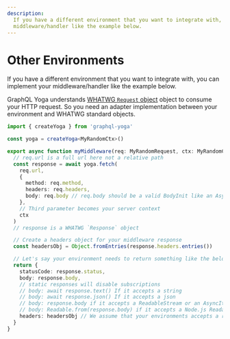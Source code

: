 ```yaml
---
description:
  If you have a different environment that you want to integrate with, you can implement your
  middleware/handler like the example below.
---
```


# Other Environments

If you have a different environment that you want to integrate with, you can implement your
middleware/handler like the example below.

GraphQL Yoga understands
[WHATWG `Request` object](https://developer.mozilla.org/en-US/docs/Web/API/Request) object to
consume your HTTP request. So you need an adapter implementation between your environment and WHATWG
standard objects.

```ts
import { createYoga } from 'graphql-yoga'

const yoga = createYoga<MyRandomCtx>()

export async function myMiddleware(req: MyRandomRequest, ctx: MyRandomCtx) {
  // req.url is a full url here not a relative path
  const response = await yoga.fetch(
    req.url,
    {
      method: req.method,
      headers: req.headers,
      body: req.body // req.body should be a valid BodyInit like an AsyncIterable, a ReadableStream, a Node.js Readable, a string or a Buffer etc...
    },
    // Third parameter becomes your server context
    ctx
  )
  // response is a WHATWG `Response` object

  // Create a headers object for your middleware response
  const headersObj = Object.fromEntries(response.headers.entries())

  // Let's say your environment needs to return something like the below;
  return {
    statusCode: response.status,
    body: response.body,
    // static responses will disable subscriptions
    // body: await response.text() If it accepts a string
    // body: await response.json() If it accepts a json
    // body: response.body if it accepts a ReadableStream or an AsyncIterable
    // body: Readable.from(response.body) if it accepts a Node.js Readable
    headers: headersObj // We assume that your environments accepts a regular JS object for response headers
  }
}
```
